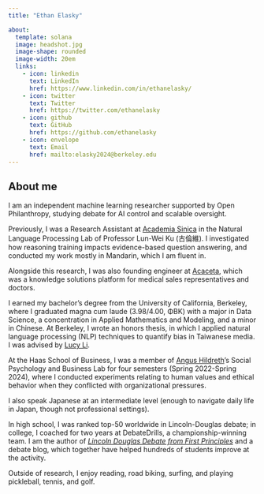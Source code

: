 ```yaml
---
title: "Ethan Elasky"

about: 
  template: solana
  image: headshot.jpg
  image-shape: rounded
  image-width: 20em
  links:
    - icon: linkedin
      text: LinkedIn
      href: https://www.linkedin.com/in/ethanelasky/
    - icon: twitter
      text: Twitter
      href: https://twitter.com/ethanelasky
    - icon: github
      text: GitHub
      href: https://github.com/ethanelasky
    - icon: envelope
      text: Email
      href: mailto:elasky2024@berkeley.edu
---
```


## About me

I am an independent machine learning researcher supported by Open Philanthropy, studying debate for AI control and scalable oversight.

Previously, I was a Research Assistant at [Academia Sinica](https://www.sinica.edu.tw/en/) in the Natural Language Processing Lab of Professor Lun-Wei Ku (古倫維). I investigated how reasoning training impacts evidence-based question answering, and conducted my work mostly in Mandarin, which I am fluent in.

Alongside this research, I was also founding engineer at [Acaceta](https://acaceta.com), which was a knowledge solutions platform for medical sales representatives and doctors.

I earned my bachelor's degree from the University of California, Berkeley, where I graduated magna cum laude (3.98/4.00, ΦΒΚ) with a major in Data Science, a concentration in Applied Mathematics and Modeling, and a minor in Chinese. At Berkeley, I wrote an honors thesis, in which I applied natural language processing (NLP) techniques to quantify bias in Taiwanese media. I was advised by [Lucy Li](https://lucy3.github.io).

At the Haas School of Business, I was a member of [Angus Hildreth](https://www.johnson.cornell.edu/faculty-research/faculty/jdh362/)'s Social Psychology and Business Lab for four semesters (Spring 2022-Spring 2024), where I conducted experiments relating to human values and ethical behavior when they conflicted with organizational pressures.

I also speak Japanese at an intermediate level (enough to navigate daily life in Japan, though not professional settings).

In high school, I was ranked top-50 worldwide in Lincoln-Douglas debate; in college, I coached for two years at DebateDrills, a championship-winning team. I am the author of [*Lincoln Douglas Debate from First Principles*](http://lddebatebook.com/) and a debate blog, which together have helped hundreds of students improve at the activity.

Outside of research, I enjoy reading, road biking, surfing, and playing pickleball, tennis, and golf.